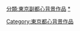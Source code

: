 {{東京都區部行政區劃分類導航|背景作品}}
[[Category:東京都心背景作品|Category:東京都心背景作品]]
[[分類:東京副都心背景作品|分類:東京副都心背景作品]]‎ 
[[分類:新宿區|*]]